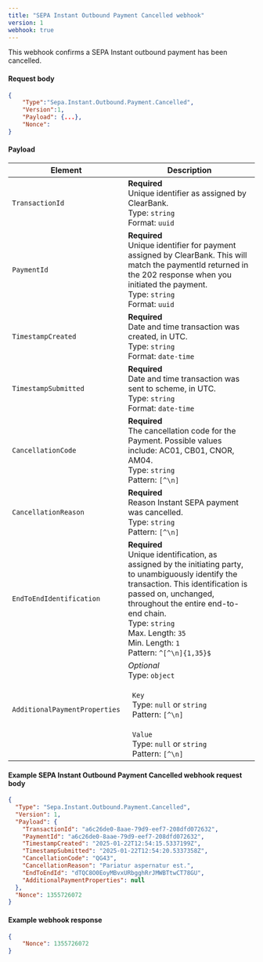 ```yaml
---
title: "SEPA Instant Outbound Payment Cancelled webhook"
version: 1
webhook: true
---
```


This webhook confirms a SEPA Instant outbound payment has been cancelled.

#### Request body

```json
{
    "Type":"Sepa.Instant.Outbound.Payment.Cancelled",
    "Version":1,
    "Payload": {...},
    "Nonce":
}
```

#### Payload
| Element                 | Description     |
|-------------------------|-----------------|
| `TransactionId` |**Required**<br />Unique identifier as assigned by ClearBank.<br/>Type: `string`<br/>Format: `uuid` |
| `PaymentId` |**Required**<br />Unique identifier for payment assigned by ClearBank. This will match the paymentId returned in the 202 response when you initiated the payment.<br/>Type: `string` <br/>Format: `uuid`|
| `TimestampCreated`   | **Required**<br />Date and time transaction was created, in UTC.<br /> Type: `string`<br/>Format: `date-time`|
| `TimestampSubmitted`   | **Required**<br />Date and time transaction was sent to scheme, in UTC.<br /> Type: `string`<br/>Format: `date-time`|
| `CancellationCode` |**Required**<br />The cancellation code for the Payment. Possible values include: AC01, CB01, CNOR, AM04.<br/>Type: `string`<br/>Pattern: `[^\n]`|
| `CancellationReason` |**Required**<br />Reason Instant SEPA payment was cancelled.<br/>Type: `string`<br/>Pattern: `[^\n]`|
| `EndToEndIdentification` |**Required**<br />Unique identification, as assigned by the initiating party, to unambiguously identify the transaction. This identification is passed on, unchanged, throughout the entire end-to-end chain.<br/>Type: `string`<br/>Max. Length: `35`<br/>Min. Length: `1` <br/>Pattern: `^[^\n]{1,35}$` |
| `AdditionalPaymentProperties`   | *Optional*<br />Type: `object`<br/><br/>&nbsp;&nbsp;`Key`<br/>&nbsp;&nbsp;Type: `null` or `string`<br/>&nbsp;&nbsp;Pattern: `[^\n]`<br/><br/>&nbsp;&nbsp;`Value`<br/>&nbsp;&nbsp;Type: `null` or `string`<br/>&nbsp;&nbsp;Pattern: `[^\n]`|

#### Example SEPA Instant Outbound Payment Cancelled webhook request body

```json
{
  "Type": "Sepa.Instant.Outbound.Payment.Cancelled",
  "Version": 1,
  "Payload": {
    "TransactionId": "a6c26de0-8aae-79d9-eef7-208dfd072632",
    "PaymentId": "a6c26de0-8aae-79d9-eef7-208dfd072632",
    "TimestampCreated": "2025-01-22T12:54:15.5337199Z",
    "TimestampSubmitted": "2025-01-22T12:54:20.5337358Z",
    "CancellationCode": "QG43",
    "CancellationReason": "Pariatur aspernatur est.",
    "EndToEndId": "dTQC8O0EoyMBvxURbgghRrJMWBTtwCT78GU",
    "AdditionalPaymentProperties": null
  },
  "Nonce": 1355726072
}
```

#### Example webhook response
```json
{
    "Nonce": 1355726072
}
```